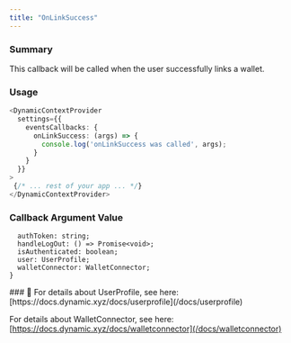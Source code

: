 ```yaml
---
title: "OnLinkSuccess"
---
```


### Summary

This callback will be called when the user successfully links a wallet.

### Usage

```TypeScript
<DynamicContextProvider
  settings={{
    eventsCallbacks: {
      onLinkSuccess: (args) => {
        console.log('onLinkSuccess was called', args);
      }
    }
  }}
>
 {/* ... rest of your app ... */}
</DynamicContextProvider>
```

### Callback Argument Value

```TypeScript{
  authToken: string;
  handleLogOut: () => Promise<void>;
  isAuthenticated: boolean;
  user: UserProfile;
  walletConnector: WalletConnector;
}
```

<Note>
### 📘 For details about UserProfile, see here: [https://docs.dynamic.xyz/docs/userprofile](/docs/userprofile)

For details about WalletConnector, see here: [https://docs.dynamic.xyz/docs/walletconnector](/docs/walletconnector)
</Note>